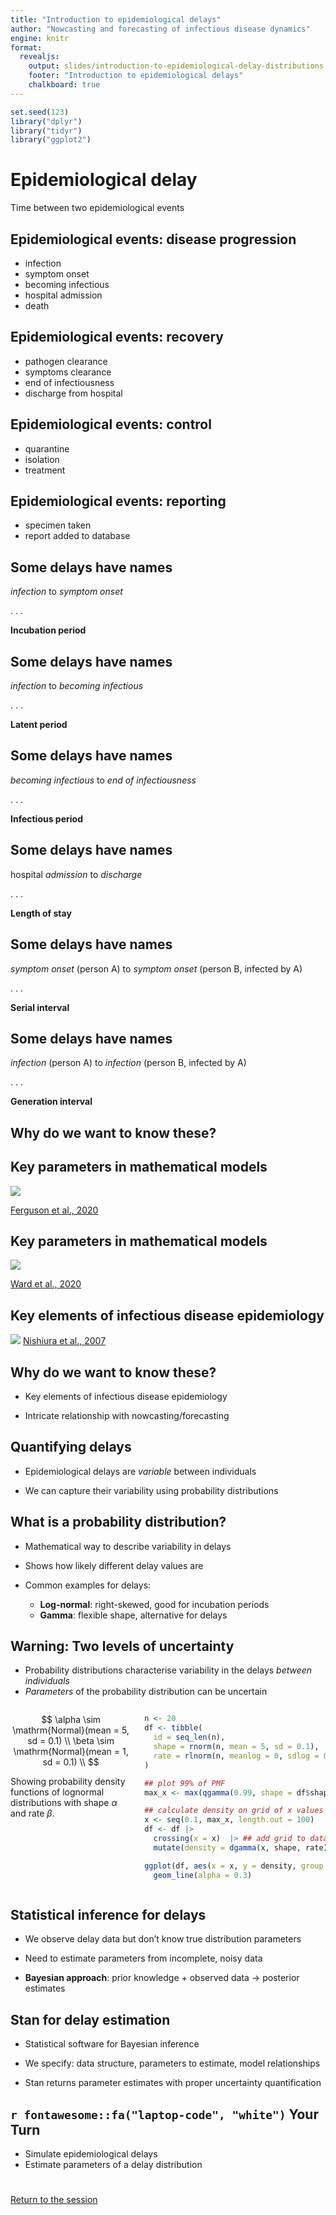 ```yaml
---
title: "Introduction to epidemiological delays"
author: "Nowcasting and forecasting of infectious disease dynamics"
engine: knitr
format:
  revealjs:
    output: slides/introduction-to-epidemiological-delay-distributions.html
    footer: "Introduction to epidemiological delays"
    chalkboard: true
---
```


```r
set.seed(123)
library("dplyr")
library("tidyr")
library("ggplot2")
```
# Epidemiological delay

Time between two epidemiological events

## Epidemiological events: disease progression
- infection
- symptom onset
- becoming infectious
- hospital admission
- death

## Epidemiological events: recovery
- pathogen clearance
- symptoms clearance
- end of infectiousness
- discharge from hospital

## Epidemiological events: control

- quarantine
- isolation
- treatment

## Epidemiological events: reporting

- specimen taken
- report added to database

## Some delays have names


*infection* to *symptom onset*

. . .


**Incubation period**

## Some delays have names


*infection* to *becoming infectious*

. . .


**Latent period**

## Some delays have names


*becoming infectious* to *end of infectiousness*

. . .


**Infectious period**

## Some delays have names


hospital *admission* to *discharge*

. . .


**Length of stay**

## Some delays have names


*symptom onset* (person A) to *symptom onset* (person B, infected by A)

. . .


**Serial interval**

## Some delays have names


*infection* (person A) to *infection* (person B, infected by A)

. . .


**Generation interval**

## Why do we want to know these?

## Key parameters in mathematical models {.smaller}

![](figures/ferguson2020.png)

[Ferguson et al., 2020](https://doi.org/10.25561/77482)

## Key parameters in mathematical models {.smaller}

![](figures/ward2022.png)

[Ward et al., 2020](https://doi.org/10.25561/77482)

## Key elements of infectious disease epidemiology {.smaller}

![](figures/nishiura2007.png)
[Nishiura et al., 2007](https://doi.org/10.1186/1742-7622-4-2)

## Why do we want to know these?

- Key elements of infectious disease epidemiology


- Intricate relationship with nowcasting/forecasting

## Quantifying delays

- Epidemiological delays are *variable* between individuals


- We can capture their variability using probability distributions

## What is a probability distribution?

- Mathematical way to describe variability in delays

- Shows how likely different delay values are

- Common examples for delays:
  - **Log-normal**: right-skewed, good for incubation periods
  - **Gamma**: flexible shape, alternative for delays

## Warning: Two levels of uncertainty {background-color="#000000" transition="fade-in" .smaller}

- Probability distributions characterise variability in the delays *between individuals*
- *Parameters* of the probability distribution can be uncertain

:::: {.columns}

::: {.column width="40%"}
$$
\alpha \sim \mathrm{Normal}(mean = 5, sd = 0.1) \\
\beta \sim \mathrm{Normal}(mean = 1, sd = 0.1) \\
$$

Showing probability density functions of lognormal distributions with shape $\alpha$ and rate $\beta$.

:::

::: {.column width="60%"}
```r
n <- 20
df <- tibble(
  id = seq_len(n), 
  shape = rnorm(n, mean = 5, sd = 0.1), 
  rate = rlnorm(n, meanlog = 0, sdlog = 0.1)
)

## plot 99% of PMF
max_x <- max(qgamma(0.99, shape = df$shape, rate = df$rate))

## calculate density on grid of x values
x <- seq(0.1, max_x, length.out = 100)
df <- df |>
  crossing(x = x)  |> ## add grid to data frame
  mutate(density = dgamma(x, shape, rate))

ggplot(df, aes(x = x, y = density, group = id)) +
  geom_line(alpha = 0.3)
```
:::

::::

## Statistical inference for delays

- We observe delay data but don't know true distribution parameters

- Need to estimate parameters from incomplete, noisy data

- **Bayesian approach**: prior knowledge + observed data → posterior estimates

## Stan for delay estimation

- Statistical software for Bayesian inference

- We specify: data structure, parameters to estimate, model relationships

- Stan returns parameter estimates with proper uncertainty quantification

## `r fontawesome::fa("laptop-code", "white")` Your Turn {background-color="#447099" transition="fade-in"}

- Simulate epidemiological delays
- Estimate parameters of a delay distribution

#

[Return to the session](../delay-distributions)
